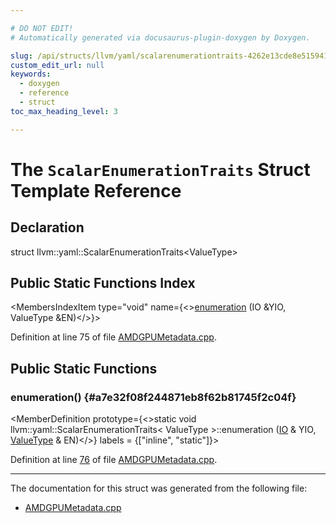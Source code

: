 ```yaml
---

# DO NOT EDIT!
# Automatically generated via docusaurus-plugin-doxygen by Doxygen.

slug: /api/structs/llvm/yaml/scalarenumerationtraits-4262e13cde8e51594115a897d5fb2957
custom_edit_url: null
keywords:
  - doxygen
  - reference
  - struct
toc_max_heading_level: 3

---
```





# The `ScalarEnumerationTraits` Struct Template Reference

<DoxygenPage pluginConfig={pluginConfig}>



## Declaration

<CodeBlock>struct llvm::yaml::ScalarEnumerationTraits&lt;ValueType&gt;</CodeBlock>

## Public Static Functions Index

<MembersIndex>

<MembersIndexItem
  type="void"
  name={<><a href="#a7e32f08f244871eb8f62b81745f2c04f">enumeration</a> (IO &amp;YIO, ValueType &amp;EN)</>}>
</MembersIndexItem>

</MembersIndex>


Definition at line 75 of file <a href="/docs/api/files/lib/lib/support/amdgpumetadata-cpp">AMDGPUMetadata.cpp</a>.

<SectionDefinition>

## Public Static Functions

### enumeration() {#a7e32f08f244871eb8f62b81745f2c04f}

<MemberDefinition
  prototype={<>static void llvm::yaml::ScalarEnumerationTraits&lt; ValueType &gt;::enumeration (<a href="/docs/api/classes/llvm/yaml/io">IO</a> &amp; YIO, <a href="/docs/api/namespaces/llvm/#ad18871060ac1b051c7322cc6ad71e11c">ValueType</a> &amp; EN)</>}
  labels = {["inline", "static"]}>

Definition at line <a href="/docs/api/files/lib/lib/support/amdgpumetadata-cpp/#l00076">76</a> of file <a href="/docs/api/files/lib/lib/support/amdgpumetadata-cpp">AMDGPUMetadata.cpp</a>.
</MemberDefinition>

</SectionDefinition>

<hr/>

The documentation for this struct was generated from the following file:

<ul>
<li><a href="/docs/api/files/lib/lib/support/amdgpumetadata-cpp">AMDGPUMetadata.cpp</a></li>
</ul>

</DoxygenPage>
